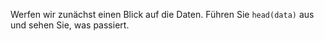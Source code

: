 Werfen wir zunächst einen Blick auf die Daten. Führen Sie `head(data)` aus und sehen Sie, was passiert.

